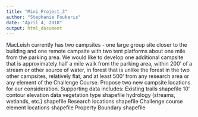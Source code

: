 ```yaml
---
title: "Mini_Project_3"
author: "Stephanie Foukaris"
date: "April 4, 2018"
output: html_document
---
```



MacLeish currently has two campsites - one large group site closer to the building and one remote campsite with two tent platforms about one mile from the parking area. We would like to develop one additional campsite that is approximately half a mile walk from the parking area, within 200’ of a stream or other source of water, in forest that is unlike the forest in the two other campsites, relatively flat, and at least 500’ from any research area or any element of the Challenge Course. Propose two new campsite locations for our consideration.
Supporting data includes:
Existing trails shapefile
10’ contour elevation data
vegetation type shapefile
hydrology (streams, wetlands, etc.) shapefile
Research locations shapefile
Challenge course element locations shapefile
Property Boundary shapefile